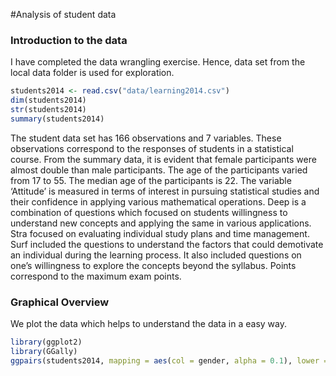 #Analysis of student data
<!-- comment out following text -->
<!-- *Describe the work you have done this week and summarize your learning.* -->

<!-- - Describe your work and results clearly. -->
<!-- - Assume the reader has an introductory course level understanding of writing and reading R code as well as statistical methods -->
<!-- - Assume the reader has no previous knowledge of your data or the more advanced methods you are using  -->

### Introduction to the data
I have completed the data wrangling exercise. Hence, data set from the local data folder is used for exploration.
```r
students2014 <- read.csv("data/learning2014.csv")
dim(students2014)
str(students2014)
summary(students2014)
```
The student data set has 166 observations and 7 variables. These observations correspond to the responses of students in a statistical course. From the summary data, it is evident that female participants were almost double than male participants. The age of the participants varied from 17 to 55. The median age of the participants is 22. The variable 'Attitude' is measured in terms of interest in pursuing statistical studies and their confidence in applying various mathematical operations. Deep is a combination of questions which focused on students willingness to understand new concepts and applying the same in various applications. Stra focused on evaluating individual study plans and time management. Surf included the questions to understand the factors that could demotivate an individual during the learning process. It also included questions on one's willingness to explore the concepts beyond the syllabus. Points correspond to the maximum exam points.

### Graphical Overview
We plot the data which helps to understand the data in a easy way.

```r
library(ggplot2)
library(GGally)
ggpairs(students2014, mapping = aes(col = gender, alpha = 0.1), lower = list(combo = wrap("facethist", bins = 20)))
```

